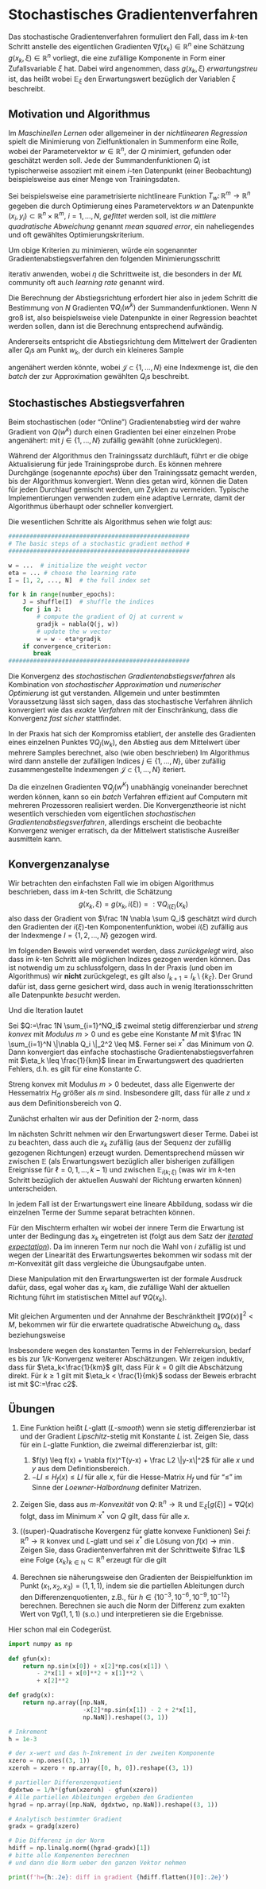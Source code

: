 # Stochastisches Gradientenverfahren

Das stochastische Gradientenverfahren formuliert den Fall, dass im $k$-ten Schritt anstelle des eigentlichen Gradienten $\nabla f(x_k)\in \mathbb R^{n}$ eine Sch&auml;tzung $g(x_k, \xi)\in \mathbb R^{n}$ vorliegt, die eine zuf&auml;llige Komponente in Form einer Zufallsvariable $\xi$ hat. Dabei wird angenommen, dass $g(x_k, \xi)$ *erwartungstreu* ist, das hei&szlig;t
\begin{equation*}
\mathbb E_\xi [g(x_k, \xi)] = \nabla f(x_k),
\end{equation*}
wobei $\mathbb E_\xi$ den Erwartungswert bez&uuml;glich der Variablen $\xi$ beschreibt.

## Motivation und Algorithmus

Im *Maschinellen Lernen* oder allgemeiner in der *nichtlinearen Regression* spielt die Minimierung von Zielfunktionalen in Summenform
\begin{equation*}
Q(w) = \frac{1}{N}\sum_{i=1}^N Q_i(w)
\end{equation*}
eine Rolle, wobei der Parametervektor $w\in \mathbb R^n$, der
$Q$ minimiert, gefunden oder gesch&auml;tzt werden soll.
Jede der Summandenfunktionen $Q_i$ ist typischerweise assoziiert mit einem $i$-ten Datenpunkt (einer Beobachtung) beispielsweise aus einer Menge von Trainingsdaten.

Sei beispielsweise eine parametrisierte nichtlineare Funktion  $T_w\colon \mathbb R^{m}\to \mathbb R^{n}$ gegeben die durch Optimierung eines Parametervektors $w$ an Datenpunkte $(x_i, y_i)\subset \mathbb R^{n}\times \mathbb R^{m}$, $i=1, \dotsc, N$, *gefittet* werden soll, ist die *mittlere quadratische Abweichung* 
\begin{equation*}
\mathsf{MSE}\,(w) := \frac 1N \sum_{i=1}^N \|N(x_i)-y_i\|_2^2
\end{equation*}
genannt *mean squared error*, ein naheliegendes und oft gew&auml;hltes Optimierungskriterium.

Um obige Kriterien zu minimieren, w&uuml;rde ein sogenannter Gradientenabstiegsverfahren den folgenden Minimierungsschritt 

\begin{equation*}
w^{k+1} := w^{k} - \eta \nabla Q(w^k) = w^k - \eta \frac{1}{N} \sum_{i=1}^N \nabla Q_i(w^k),
\end{equation*}
iterativ anwenden, wobei $\eta$ die Schrittweite ist, die besonders in der *ML* community oft auch *learning rate* genannt wird.

Die Berechnung der Abstiegsrichtung erfordert hier also in jedem Schritt die Bestimmung von $N$ Gradienten $\nabla Q_i(w^k)$ der Summandenfunktionen. Wenn $N$ gro&szlig; ist, also beispielsweise viele Datenpunkte in einer Regression beachtet werden sollen, dann ist die Berechnung entsprechend aufw&auml;ndig.

Andererseits entspricht die Abstiegsrichtung 
\begin{equation*}
\frac{1}{N} \sum_{i=1}^N \nabla Q_i(w^k)
\end{equation*}
dem Mittelwert der Gradienten aller $Q_i$s am Punkt $w_k$, der durch ein kleineres Sample 

\begin{equation*}
\frac{1}{N} \sum_{i=1}^N \nabla Q_i(w^k) \approx \frac{1}{|\mathcal J|} \sum_{j\in \mathcal J} \nabla Q_j(w^k),
\end{equation*}

angen&auml;hert werden k&ouml;nnte, wobei $\mathcal J \subset \{1, \dotsc, N\}$ eine Indexmenge ist, die den *batch* der zur Approximation gew&auml;hlten $Q_i$s beschreibt.

## Stochastisches Abstiegsverfahren  {#iterative_method}

Beim stochastischen (oder "Online") Gradientenabstieg wird der wahre Gradient von $Q(w^k)$ durch einen Gradienten bei einer einzelnen Probe angenähert:
\begin{equation*}
w^{k+1} = w^k-\eta \nabla Q_j(w^k),
\end{equation*}
mit $j\in \{1,\dotsc, N\}$ zuf&auml;llig gew&auml;hlt (ohne zur&uuml;cklegen).

Während der Algorithmus den Trainingssatz durchläuft, führt er die obige Aktualisierung für jede Trainingsprobe durch. Es können mehrere Durchgänge (sogenannte *epochs*) über den Trainingssatz gemacht werden, bis der Algorithmus konvergiert. Wenn dies getan wird, können die Daten für jeden Durchlauf gemischt werden, um Zyklen zu vermeiden. Typische Implementierungen verwenden zudem eine adaptive Lernrate, damit der Algorithmus &uuml;berhaupt oder schneller konvergiert.

Die wesentlichen Schritte als Algorithmus sehen wie folgt aus:

```python
###################################################
# The basic steps of a stochastic gradient method #
###################################################

w = ...  # initialize the weight vector
eta = ... # choose the learning rate
I = [1, 2, ..., N]  # the full index set

for k in range(number_epochs):
    J = shuffle(I)  # shuffle the indices
    for j in J:
        # compute the gradient of Qj at current w
        gradjk = nabla(Q(j, w))  
        # update the w vector
        w = w - eta*gradjk
    if convergence_criterion:
       break
###################################################
```

Die Konvergenz des *stochastischen Gradientenabstiegsverfahren* als Kombination von *stochastischer Approximation* und *numerischer Optimierung* ist gut verstanden. Allgemein und unter bestimmten Voraussetzung l&auml;sst sich sagen, dass das stochastische Verfahren &auml;hnlich konvergiert wie das *exakte Verfahren* mit der Einschr&auml;nkung, dass die Konvergenz *fast sicher* stattfindet.

In der Praxis hat sich der Kompromiss etabliert, der anstelle des Gradienten eines einzelnen Punktes $\nabla Q_j(w_k)$, den Abstieg aus dem Mittelwert &uuml;ber mehrere Samples berechnet, also (wie oben beschrieben)
\begin{equation*}
\frac{1}{N} \sum_{i=1}^N \nabla Q_i(w^k) \approx \frac{1}{|\mathcal J|} \sum_{j\in \mathcal J} \nabla Q_j(w^k).
\end{equation*}
Im Algorithmus wird dann anstelle der zuf&auml;lligen Indices $j \in \{1, \dotsc, N\}$, &uuml;ber zuf&auml;llig zusammengestellte Indexmengen $\mathcal J \subset \{1, \dotsc, N\}$ iteriert.

Da die einzelnen Gradienten $\nabla Q_j(w^K)$ unabh&auml;ngig voneinander berechnet werden k&ouml;nnen, kann so ein *batch* Verfahren effizient auf Computern mit mehreren Prozessoren realisiert werden. Die Konvergenztheorie ist nicht wesentlich verschieden vom eigentlichen *stochastischen Gradientenabstiegsverfahren*, allerdings erscheint die beobachte Konvergenz weniger erratisch, da der Mittelwert statistische Ausrei&szlig;er ausmitteln kann.

## Konvergenzanalyse

Wir betrachten den einfachsten Fall wie im obigen Algorithmus beschrieben, dass im $k$-ten Schritt, die Sch&auml;tzung 
$$g(x_k, \xi)=g(x_k, i(\xi))=:\nabla Q_{i(\xi)}(x_k)$$
also dass der Gradient von $\frac 1N \nabla \sum Q_i$ gesch&auml;tzt wird durch den Gradienten der $i(\xi)$-ten Komponentenfunktion, wobei $i(\xi)$ zuf&auml;llig aus der Indexmenge $I=\{1, 2, \dotsc, N\}$ gezogen wird. 

::: {#sdg-put-it-back .JHSAYS data-latex=''}
Im folgenden Beweis wird verwendet werden, dass *zur&uuml;ckgelegt* wird, also dass im $k$-ten Schritt alle m&ouml;glichen Indizes gezogen werden k&ouml;nnen. Das ist notwendig um zu schlussfolgern, dass 
\begin{equation*}
\mathbb E_{i(\xi)} [g(x_k, k_\xi)] = \nabla Q(x_k)
\end{equation*}
In der Praxis (und oben im Algorithmus) wir **nicht** zur&uuml;ckgelegt, es gilt also $I_{k+1} = I_k \setminus \{k_\xi\}$. Der Grund daf&uuml;r ist, dass gerne gesichert wird, dass auch in wenig Iterationsschritten alle Datenpunkte *besucht* werden.
:::


Und die Iteration lautet
\begin{equation*}
x_{k+1} = x_k - \eta_k g(x_k, i(\xi)).
\end{equation*}

::: {.theorem #thm-convergence-stoch-grad name="Konvergenz des stochastischen Gradientenabstiegsverfahren"}
Sei $Q:=\frac 1N \sum_{i=1}^NQ_i$ zweimal stetig differenzierbar und *streng konvex* mit *Modulus* $m>0$ und es gebe eine Konstante $M$ mit $\frac 1N \sum_{i=1}^N \|\nabla Q_i \|_2^2 \leq M$. Ferner sei
<!-- seien die Funktionen $Q_i$ konvex und es sei -->
$x^*$ das Minimum von $Q$. Dann konvergiert das einfache stochastische Gradientenabstiegsverfahren mit $\eta_k \leq \frac{1}{km}$ linear im Erwartungswert des quadrierten Fehlers, d.h. es gilt
\begin{equation*}
a_{k+1} := \frac 12 \mathbb E [\| x_{k+1} - x^*\|^2 ] \leq \frac {C}{k+1}
\end{equation*}
f&uuml;r eine Konstante $C$.
:::

:::{.proof}
Streng konvex mit Modulus $m>0$ bedeutet, dass alle Eigenwerte der Hessematrix $H_Q$ gr&ouml;&szlig;er als $m$ sind. 
<!--Daraus l&auml;sst sich ableiten, dass f&uuml;r alle *subgradienten* $g$ gilt, dass-->
Insbesondere gilt, dass
\begin{equation*}
Q(z) \leq Q(x) + \nabla Q(x)^T(z-x) + \frac12 m \|z-x\|^2
\end{equation*}
f&uuml;r alle $z$ und $x$ aus dem Definitionsbereich von $Q$.

<!-- Aus $Q_i$ konvex, folgt dass $\nabla Q_k (x_k)$ ein Subgradient ist, sodass wir obige Relation in der folgenden Argumentation verwenden k&ouml;nnen. -->

Zun&auml;chst erhalten wir aus der Definition der 2-norm, dass
\begin{equation*}
\begin{split}
\frac 12 \|x_{k+1} - x^* \|^2 &= 
\frac 12 \|x_{k} - \eta_k \nabla Q_{i(k;\xi)}(x_k) - x^* \|^2 \\
&=
\frac 12 \|x_{k} - x^* \|^2 - \eta_k \nabla Q_{i(k;\xi)}(x_k)^T( x_{k} -x^*) + \eta_k^2 \|\nabla Q_{i(k;\xi)}(x_k)\|^2
\end{split}
\end{equation*}

Im n&auml;chsten Schritt nehmen wir den Erwartungswert dieser Terme. Dabei ist zu beachten, dass auch die $x_k$ zuf&auml;llig (aus der Sequenz der zuf&auml;llig gezogenen Richtungen) erzeugt wurden. Dementsprechend m&uuml;ssen wir zwischen $\mathbb E$ (als Erwartungswert bez&uuml;glich aller bisherigen zuf&auml;lligen Ereignisse f&uuml;r $\ell=0, 1, \dotsc, k-1$) und zwischen $\mathbb E_{i(k;\xi)}$ (was wir im $k$-ten Schritt bez&uuml;glich der aktuellen Auswahl der Richtung erwarten k&ouml;nnen) unterscheiden.

In jedem Fall ist der Erwartungswert eine lineare Abbildung, sodass wir die einzelnen Terme der Summe separat betrachten k&ouml;nnen.

F&uuml;r den Mischterm erhalten wir
\begin{equation*}
\eta_k \mathbb E[ \nabla Q_{i(k;\xi)}(x_k)^T( x_{k} -x^*) ] = 
\eta_k \mathbb E\bigl [\mathbb E_{i(k;\xi)}[ \nabla Q_{i(k;\xi)}(x_k)^T( x_{k} -x^*)\,|\, x_k ]\bigr ]
\end{equation*}
wobei der innere Term die Erwartung ist unter der Bedingung das $x_k$ eingetreten ist (folgt aus dem Satz der [*iterated expectation*](https://en.wikipedia.org/wiki/Law_of_total_expectation)).
Da im inneren Term nur noch die Wahl von $i$ zuf&auml;llig ist und wegen der Linearit&auml;t des Erwartungswertes bekommen wir
\begin{equation*}
\begin{split}
\mathbb E_{i(k;\xi)}[ \nabla Q_{i(k;\xi)}(x_k)^T( x_{k} -x^*)\,|\, x_k ] &=
\mathbb E_{i(k;\xi)}[ \nabla Q_{i(k;\xi)}(x_k)^T\,|\, x_k ]( x_{k} -x^*) \\
& = \nabla Q(x_k)^T(x_k - x^*).
\end{split}
\end{equation*}
sodass mit der $m$-Konvexit&auml;t gilt dass 
\begin{equation}
\mathbb E[ \nabla Q_{i(k;\xi)}(x_k)^T( x_{k} -x^*) ] \geq m \mathbb E[\|x_k - x^*\|^2];
(\#eq:eqn-m-konvex-grad-est)
\end{equation}
vergleiche die &Uuml;bungsaufgabe unten.


::: {#sdg-cnv-independent .JHSAYS data-latex=''}
Diese Manipulation mit den Erwartungswerten ist der formale Ausdruck daf&uuml;r, dass, egal woher das $x_k$ kam, die zuf&auml;llige Wahl der aktuellen Richtung f&uuml;hrt im statistischen Mittel auf $\nabla Q(x_k)$.
:::

Mit gleichen Argumenten und der Annahme der Beschr&auml;nktheit $\|\nabla Q(x)\|^2 < M$, bekommen wir f&uuml;r die erwartete quadratische Abweichung $a_k$, dass
\begin{equation*}
\begin{split}
\frac 12 \|x_{k+1} - x^* \|^2 \leq (1-2\eta_k m) \frac 12 \|x_{k} - x^*\| + \frac 12 \eta_k^2 M^2
\end{split}
\end{equation*}
beziehungsweise
\begin{equation*}
a_{k+1} \leq (1-2\eta_km)a_k + \frac 12\eta_k^2M.
\end{equation*}

Insbesondere wegen des konstanten Terms in der Fehlerrekursion, bedarf es bis zur $1/k$-Konvergenz weiterer Absch&auml;tzungen. Wir zeigen induktiv, dass f&uuml;r $\eta_k<\frac{1}{km}$ gilt, dass
\begin{equation*}
a_{k+1} \leq \frac{c}{2(k+1)}, \quad c = \max\{\| x_1 - x^*\|^2, \frac{M^2}{m^2} \}.
\end{equation*}
F&uuml;r $k=0$ gilt die Absch&auml;tzung direkt. F&uuml;r $k\geq 1$ gilt mit $\eta_k < \frac{1}{mk}$
\begin{equation*}
\begin{split}
a_{k+1} \leq & (1-2m \eta_k)a_k + \frac 12 \eta_k^2 M \\
\leq&  (1-\frac 2k)a_k + \frac 12 \frac{M}{k^2m^2} \\
\leq&  (1-\frac 2k)\frac c2 + \frac 12 \frac{1}{k^2} \frac c2\\
&=  \frac{k^2-1}{k^2}\frac{c}{2(k+1)} \leq \frac {c}{2(k+1)}
\end{split}
\end{equation*}
sodass der Beweis erbracht ist mit $C:=\frac c2$.

:::

## &Uuml;bungen

1. Eine Funktion hei&szlig;t $L$-glatt (*$L$-smooth*) wenn sie stetig
   differenzierbar ist und der Gradient *Lipschitz*-stetig mit Konstante $L$ ist.
   Zeigen Sie, dass f&uuml;r ein $L$-glatte Funktion, die zweimal differenzierbar ist, gilt:
   1. $f(y) \leq f(x) + \nabla f(x)^T(y-x) + \frac L2 \|y-x\|^2$ f&uuml;r alle $x$ und $y$ aus dem Definitionsbereich.
   2. $-LI \leq H_f(x) \leq LI$ f&uuml;r alle $x$, f&uuml;r die Hesse-Matrix
      $H_f$ und f&uuml;r "$\leq$" im Sinne der *Loewner-Halbordnung* definiter
      Matrizen.

2. Zeigen Sie, dass aus *m-Konvexit&auml;t* von $Q\colon \mathbb R^{n}\to \mathbb R^{}$ und $\mathbb E_\xi [g(\xi)] = \nabla Q(x)$ folgt, dass im Minimum $x^*$ von $Q$ gilt, dass
   \begin{equation*}
   \mathbb E_\xi[g(\xi)^T(x-x^*)] \geq Q(x)-Q(x^*) + \frac m2\|x - x^*\|^2  \geq m\|x - x^*\|^2,
   \end{equation*}
f&uuml;r alle $x$. 

3. ((super)-Quadratische Kovergenz f&uuml;r glatte konvexe Funktionen) Sei $f\colon \mathbb R^{n}\to \mathbb R^{}$ konvex und $L$-glatt und sei
   $x^*$ die L&ouml;sung von $f(x)\to \min$. Zeigen Sie, dass
   Gradientenverfahren mit der Schrittweite $\frac 1L$ eine Folge $\{x_k\}_{k\in
   \mathbb N}\subset \mathbb R^{n}$ erzeugt f&uuml;r die gilt
   \begin{equation*}
   f(x_N)-f(x^*) \leq \frac{L}{2T} \|x_0 - x^*\|^2, \quad N=1, 2, \dotsc .
   \end{equation*}

4. Berechnen sie n&auml;herungsweise den Gradienten der Beispielfunktion 
\begin{equation*}
f(x_1, x_2, x_3) = \sin(x_1) + x_3\cos(x_2) - 2x_2 + x_1^2 + x_2^2 + x_3^2
\end{equation*}
im Punkt $(x_1, x_2, x_3) = (1, 1, 1)$, 
indem sie die partiellen Ableitungen durch den Differenzenquotienten, z.B.,
\begin{equation*}
\frac{\partial g}{\partial x_2}(1, 1, 1) \approx \frac{g(1, 1+h, 1) - g(1, 1,1)}{h}
\end{equation*}
f&uuml;r $h\in\{10^{-3}, 10^{-6}, 10^{-9}, 10^{-12}\}$ berechnen. Berechnen sie auch die Norm der Differenz zum exakten Wert von $\nabla g(1, 1, 1)$ (s.o.) und interpretieren sie die Ergebnisse.

Hier schon mal ein Codeger&uuml;st.

```python
import numpy as np
 
def gfun(x):
    return np.sin(x[0]) + x[2]*np.cos(x[1]) \
        - 2*x[1] + x[0]**2 + x[1]**2 \
        + x[2]**2

def gradg(x):
    return np.array([np.NaN,
                     -x[2]*np.sin(x[1]) - 2 + 2*x[1],
                     np.NaN]).reshape((3, 1))

# Inkrement
h = 1e-3

# der x-wert und das h-Inkrement in der zweiten Komponente
xzero = np.ones((3, 1))
xzeroh = xzero + np.array([0, h, 0]).reshape((3, 1))

# partieller Differenzenquotient
dgdxtwo = 1/h*(gfun(xzeroh) - gfun(xzero))
# Alle partiellen Ableitungen ergeben den Gradienten
hgrad = np.array([np.NaN, dgdxtwo, np.NaN]).reshape((3, 1))

# Analytisch bestimmter Gradient
gradx = gradg(xzero)

# Die Differenz in der Norm
hdiff = np.linalg.norm((hgrad-gradx)[1])
# bitte alle Kompenenten berechnen
# und dann die Norm ueber den ganzen Vektor nehmen

print(f'h={h:.2e}: diff in gradient {hdiff.flatten()[0]:.2e}')
```
